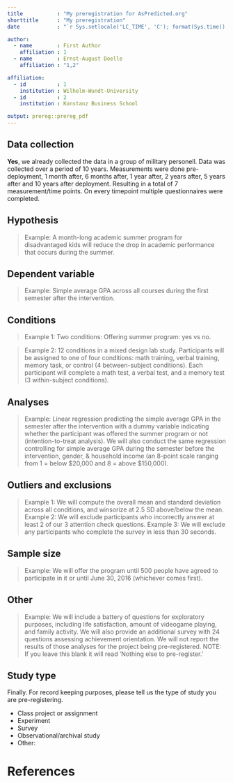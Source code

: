 ```yaml
---
title           : "My preregistration for AsPredicted.org"
shorttitle      : "My preregistration"
date            : "`r Sys.setlocale('LC_TIME', 'C'); format(Sys.time(), '%d\\\\. %B %Y')`"

author: 
  - name        : First Author
    affiliation : 1
  - name        : Ernst-August Doelle
    affiliation : "1,2"

affiliation:
  - id          : 1
    institution : Wilhelm-Wundt-University
  - id          : 2
    institution : Konstanz Business School

output: prereg::prereg_pdf
---
```


<!-- To keep pre-registrations to a reasonable length for readers, we recommend answers fit within a single page .pdf document, roughly 3200 characters. Read more about this here: https://aspredicted.org/messages/why_limits.php -->

## Data collection

<!-- Have any data been collected for this study already? (Note: "Yes" is not an accepted answer.) -->

**Yes**, we already collected the data in a group of military personell. Data was collected over a period of 10 years. Measurements were done pre-deployment, 1 month after, 6 months after, 1 year after, 2 years after, 5 years after and 10 years after deployment. Resulting in a total of 7 measurement/time points. On every timepoint multiple questionnaires were completed.

## Hypothesis

<!-- What's the main question being asked or hypothesis being tested in this study? -->

> Example: A month-long academic summer program for disadvantaged kids will reduce the drop in academic performance that occurs during the summer.

## Dependent variable

<!-- Describe the key dependent variable(s) specifying how they will be measured. -->

> Example: Simple average GPA across all courses during the first semester after the intervention.

## Conditions

<!-- How many and which conditions will participants be assigned to? -->

> Example 1: Two conditions: Offering summer program: yes vs no.

> Example 2: 12 conditions in a mixed design lab study. Participants will be assigned to one of four conditions: math training, verbal training, memory task, or control (4 between-subject conditions). Each participant will complete a math test, a verbal test, and a memory test (3 within-subject conditions).

## Analyses

<!-- Specify exactly which analyses you will conduct to examine the main question/hypothesis. -->

> Example: Linear regression predicting the simple average GPA in the semester after the intervention with a dummy variable indicating whether the participant was offered the summer program or not (intention-to-treat analysis). We will also conduct the same regression controlling for simple average GPA during the semester before the intervention, gender, & household income (an 8-point scale ranging from 1 = below \$20,000 and 8 = above \$150,000).

## Outliers and exclusions

<!-- Describe exactly how outliers will be defined and handled, and your precise rule(s) for excluding observations. -->

> Example 1: We will compute the overall mean and standard deviation across all conditions, and winsorize at 2.5 SD above/below the mean. Example 2: We will exclude participants who incorrectly answer at least 2 of our 3 attention check questions. Example 3: We will exclude any participants who complete the survey in less than 30 seconds.

## Sample size

<!-- How many observations will be collected or what will determine sample size? No need to justify decision, but be precise about _exactly_ how the number will be determined. -->

> Example: We will offer the program until 500 people have agreed to participate in it or until June 30, 2016 (whichever comes first).

## Other

<!-- Anything else you would like to pre-register? (e.g., secondary analyses, variables collected for exploratory purposes, unusual analyses planned?) -->

> Example: We will include a battery of questions for exploratory purposes, including life satisfaction, amount of videogame playing, and family activity. We will also provide an additional survey with 24 questions assessing achievement orientation. We will not report the results of those analyses for the project being pre-registered. NOTE: If you leave this blank it will read 'Nothing else to pre-register.'

## Study type

Finally. For record keeping purposes, please tell us the type of study you are pre-registering.

-   Class project or assignment
-   Experiment
-   Survey
-   Observational/archival study
-   Other:

# References

## 

```{=tex}
\vspace{-2pc}
\setlength{\parindent}{-0.5in}
\setlength{\leftskip}{-1in}
\setlength{\parskip}{8pt}
```
\noindent
